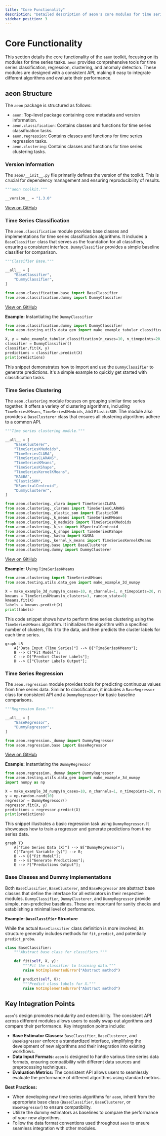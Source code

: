 ```yaml
---
title: "Core Functionality"
description: "Detailed description of aeon's core modules for time series tasks, including classification, regression, clustering, and anomaly detection."
sidebar_position: 3
---
```


# Core Functionality

This section details the core functionality of the `aeon` toolkit, focusing on its modules for time series tasks. `aeon` provides comprehensive tools for time series classification, regression, clustering, and anomaly detection. These modules are designed with a consistent API, making it easy to integrate different algorithms and evaluate their performance.

## aeon Structure

The `aeon` package is structured as follows:

-   `aeon`: Top-level package containing core metadata and version information.
-   `aeon.classification`: Contains classes and functions for time series classification tasks.
-   `aeon.regression`: Contains classes and functions for time series regression tasks.
-   `aeon.clustering`: Contains classes and functions for time series clustering tasks.

### Version Information

The `aeon/__init__.py` file primarily defines the version of the toolkit. This is crucial for dependency management and ensuring reproducibility of results.

```python title="aeon/__init__.py"
"""aeon toolkit."""

__version__ = "1.3.0"
```

[View on GitHub](https://github.com/aeon-toolkit/aeon/blob/main/aeon/__init__.py)

### Time Series Classification

The `aeon.classification` module provides base classes and implementations for time series classification algorithms. It includes a `BaseClassifier` class that serves as the foundation for all classifiers, ensuring a consistent interface. `DummyClassifier` provides a simple baseline classifier for comparison.

```python title="aeon/classification/__init__.py"
"""Classifier Base."""

__all__ = [
    "BaseClassifier",
    "DummyClassifier",
]

from aeon.classification.base import BaseClassifier
from aeon.classification.dummy import DummyClassifier
```

[View on GitHub](https://github.com/aeon-toolkit/aeon/blob/main/aeon/classification/__init__.py)

**Example:** Instantiating the `DummyClassifier`

```python
from aeon.classification.dummy import DummyClassifier
from aeon.testing.utils.data_gen import make_example_tabular_classification

X, y = make_example_tabular_classification(n_cases=10, n_timepoints=20, return_X_y=True)
classifier = DummyClassifier()
classifier.fit(X, y)
predictions = classifier.predict(X)
print(predictions)
```

This snippet demonstrates how to import and use the `DummyClassifier` to generate predictions. It's a simple example to quickly get started with classification tasks.

### Time Series Clustering

The `aeon.clustering` module focuses on grouping similar time series together. It offers a variety of clustering algorithms, including `TimeSeriesKMeans`, `TimeSeriesKMedoids`, and `ElasticSOM`. The module also provides a `BaseClusterer` class that ensures all clustering algorithms adhere to a common API.

```python title="aeon/clustering/__init__.py"
"""Time series clustering module."""

__all__ = [
    "BaseClusterer",
    "TimeSeriesKMedoids",
    "TimeSeriesCLARA",
    "TimeSeriesCLARANS",
    "TimeSeriesKMeans",
    "TimeSeriesKShape",
    "TimeSeriesKernelKMeans",
    "KASBA",
    "ElasticSOM",
    "KSpectralCentroid",
    "DummyClusterer",
]

from aeon.clustering._clara import TimeSeriesCLARA
from aeon.clustering._clarans import TimeSeriesCLARANS
from aeon.clustering._elastic_som import ElasticSOM
from aeon.clustering._k_means import TimeSeriesKMeans
from aeon.clustering._k_medoids import TimeSeriesKMedoids
from aeon.clustering._k_sc import KSpectralCentroid
from aeon.clustering._k_shape import TimeSeriesKShape
from aeon.clustering._kasba import KASBA
from aeon.clustering._kernel_k_means import TimeSeriesKernelKMeans
from aeon.clustering.base import BaseClusterer
from aeon.clustering.dummy import DummyClusterer
```

[View on GitHub](https://github.com/aeon-toolkit/aeon/blob/main/aeon/clustering/__init__.py)

**Example:** Using `TimeSeriesKMeans`

```python
from aeon.clustering import TimeSeriesKMeans
from aeon.testing.utils.data_gen import make_example_3d_numpy

X = make_example_3d_numpy(n_cases=10, n_channels=1, n_timepoints=20, random_state=0)
kmeans = TimeSeriesKMeans(n_clusters=3, random_state=0)
kmeans.fit(X)
labels = kmeans.predict(X)
print(labels)
```

This code snippet shows how to perform time series clustering using the `TimeSeriesKMeans` algorithm. It initializes the algorithm with a specified number of clusters, fits it to the data, and then predicts the cluster labels for each time series.





```mermaid
graph LR
    A["Data Input (Time Series)"] --> B{"TimeSeriesKMeans"};
    B --> C["Fit Model"];
    C --> D["Predict Cluster Labels"];
    D --> E["Cluster Labels Output"];
```



### Time Series Regression

The `aeon.regression` module provides tools for predicting continuous values from time series data. Similar to classification, it includes a `BaseRegressor` class for consistent API and a `DummyRegressor` for basic baseline comparisons.

```python title="aeon/regression/__init__.py"
"""Regression Base."""

__all__ = [
    "BaseRegressor",
    "DummyRegressor",
]

from aeon.regression._dummy import DummyRegressor
from aeon.regression.base import BaseRegressor
```

[View on GitHub](https://github.com/aeon-toolkit/aeon/blob/main/aeon/regression/__init__.py)

**Example:** Instantiating the `DummyRegressor`

```python
from aeon.regression._dummy import DummyRegressor
from aeon.testing.utils.data_gen import make_example_3d_numpy
import numpy as np

X = make_example_3d_numpy(n_cases=10, n_channels=1, n_timepoints=20, random_state=0)
y = np.random.rand(10)
regressor = DummyRegressor()
regressor.fit(X, y)
predictions = regressor.predict(X)
print(predictions)
```

This snippet illustrates a basic regression task using `DummyRegressor`.  It showcases how to train a regressor and generate predictions from time series data.





```mermaid
graph TD
    A["Time Series Data (X)"] --> B["DummyRegressor"];
    C["Target Variable (y)"] --> B;
    B --> D["Fit Model"];
    D --> E["Generate Predictions"];
    E --> F["Predictions Output"];
```



### Base Classes and Dummy Implementations

Both `BaseClassifier`, `BaseClusterer`, and `BaseRegressor` are abstract base classes that define the interface for all estimators in their respective modules. `DummyClassifier`, `DummyClusterer`, and `DummyRegressor` provide simple, non-predictive baselines. These are important for sanity checks and establishing a minimal level of performance.

**Example: `BaseClassifier` Structure**

While the actual `BaseClassifier` class definition is more involved, its structure generally includes methods for `fit`, `predict`, and potentially `predict_proba`.

```python
class BaseClassifier:
    """Abstract base class for classifiers."""

    def fit(self, X, y):
        """Fit the classifier to training data."""
        raise NotImplementedError("Abstract method")

    def predict(self, X):
        """Predict class labels for X."""
        raise NotImplementedError("Abstract method")
```

## Key Integration Points

`aeon`'s design promotes modularity and extensibility. The consistent API across different modules allows users to easily swap out algorithms and compare their performance. Key integration points include:

-   **Base Estimator Classes:**  `BaseClassifier`, `BaseClusterer`, and `BaseRegressor` enforce a standardized interface, simplifying the development of new algorithms and their integration into existing workflows.
-   **Data Input Formats:** `aeon` is designed to handle various time series data formats, ensuring compatibility with different data sources and preprocessing techniques.
-   **Evaluation Metrics:** The consistent API allows users to seamlessly evaluate the performance of different algorithms using standard metrics.

**Best Practices:**

-   When developing new time series algorithms for `aeon`, inherit from the appropriate base class (`BaseClassifier`, `BaseClusterer`, or `BaseRegressor`) to ensure compatibility.
-   Utilize the dummy estimators as baselines to compare the performance of your new algorithms.
-   Follow the data format conventions used throughout `aeon` to ensure seamless integration with other modules.
```